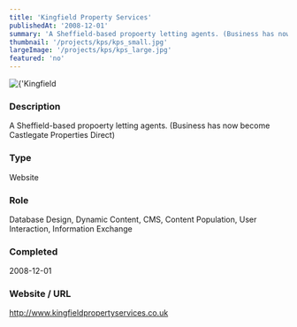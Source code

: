 ```yaml
---
title: 'Kingfield Property Services'
publishedAt: '2008-12-01'
summary: 'A Sheffield-based propoerty letting agents. (Business has now become Castlegate Properties Direct)'
thumbnail: '/projects/kps/kps_small.jpg'
largeImage: '/projects/kps/kps_large.jpg'
featured: 'no'
---
```


<div className="relative w-full h-[400px] sm:h-[600px] md:h-[760px] lg:h-[920px]">
  <Image
    alt={'Kingfield Property Services'}
    src={'/projects/kps/kps.jpg'}
    sizes="(max-width: 640px) 100%, 100%"
    fill={true}
    priority
    style={{
      objectFit: 'contain'
    }}
  />
</div>

### Description

A Sheffield-based propoerty letting agents. (Business has now become Castlegate Properties Direct)


### Type

Website

### Role

Database Design, Dynamic Content, CMS, Content Population, User Interaction, Information Exchange

### Completed
2008-12-01

### Website / URL
http://www.kingfieldpropertyservices.co.uk


